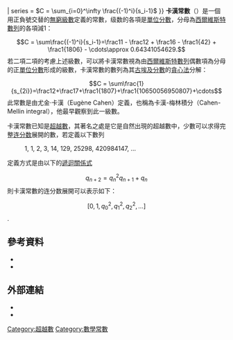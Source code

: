 {{Infobox number
| name=卡漢常數
| nav=no
| is integer = no
| number=<math>C</math>
| value=<math>C\approx</math>0.643410546...
| symbol=<math>C</math>
| type=[[無理數|無理數]]<br/>[[超越數|超越數]]
| OEIS=A118227
| 連分數=[0;1,1,1,4,9,196,16641,...]
| basedata = {{#invoke:Infobox number|nbase
| 二進制 = 0.1010010010110110100...
| 十進位 = 0.6434105462883380261...
| 十六進位 = 0.A4B68DB635BC66725E...}}
| series = <math>C = \sum_{i=0}^\infty \frac{(-1)^i}{s_i-1}</math>
}}
'''卡漢常數'''（{{lang-en|Cahen's constant}}）是一個用正負號交替的[[無窮級數|無窮級數]]定義的常數，级数的各項是[[單位分數|單位分數]]，分母為[[西爾維斯特數列|西爾維斯特數列]]的各項減1：
:<math>C = \sum\frac{(-1)^i}{s_i-1}=\frac11 - \frac12 + \frac16 - \frac1{42} + \frac1{1806} - \cdots\approx 0.64341054629.</math>
若二項二項的考慮上述級數，可以將卡漢常數視為由[[西爾維斯特數列|西爾維斯特數列]]偶數項為分母的正[[單位分數|單位分數]]形成的級數，卡漢常數的數列為其[[古埃及分數|古埃及分數]]的[[貪心法|貪心法]]分解：
:<math>C = \sum\frac{1}{s_{2i}}=\frac12+\frac17+\frac1{1807}+\frac1{10650056950807}+\cdots</math>
此常數是由尤金·卡漢（Eugène Cahen）定義，也稱為卡漢-梅林積分（Cahen-Mellin integral），他最早觀察到此一級數{{harv|Cahen|1891}}。

卡漢常數已知是[[超越數|超越數]]，其著名之處是它是自然出現的超越數中，少數可以求得完整[[连分数|连分数]]展開的數，若定義以下數列
:1, 1, 2, 3, 14, 129, 25298, 420984147, ... {{OEIS|id=A006279}}
定義方式是由以下的[[遞迴關係式|遞迴關係式]]
:<math>q_{n+2} = q_n^2 q_{n+1} + q_n</math>
則卡漢常數的连分数展開可以表示如下：
:<math>[0,1,q_0^2,q_1^2,q_2^2,\ldots]</math>
{{harv|Davison|Shallit|1991}}.

== 參考資料 ==
*{{citation
  | last = Cahen | first = Eugène
  | title = Note sur un développement des quantités numériques, qui présente quelque analogie avec celui en fractions continues
  | journal = Nouvelles Annales de Mathématiques
  | volume = 10
  | year = 1891
  | pages = 508–514}}
*{{citation
  | last1 = Davison | first1 = J. Les | last2 = Shallit | first2 = Jeffrey O.
  | title = Continued fractions for some alternating series
  | journal = Monatshefte für Mathematik
  | volume = 111
  | year = 1991
  | pages = 119–126
  | doi = 10.1007/BF01332350
  | issue = 2}}

== 外部連結 ==
*{{mathworld | title = Cahen's Constant | urlname = CahensConstant}}
*{{citation |title=The Cahen constant to 4000 digits |url=http://pi.lacim.uqam.ca/piDATA/cahen.txt |work=Plouffe's Inverter |publisher=Université du Québec à Montréal |accessdate=2011-03-19 |deadurl=yes |archiveurl=https://web.archive.org/web/20110317202111/http://pi.lacim.uqam.ca/piDATA/cahen.txt |archivedate=2011-03-17 }}

[[Category:超越數|Category:超越數]]
[[Category:數學常數|Category:數學常數]]